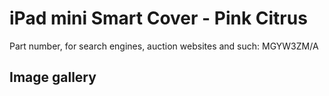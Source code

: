 # iPad mini Smart Cover - Pink Citrus

Part number, for search engines, auction websites and such: MGYW3ZM/A

## Image gallery

<div style={{ width: "768px" }}>
  <GalleryComponent
    images={[
      {
        original: "/everysource/MGYW3",
        thumbnail: "/everypreview/MGYW3",
      }
    ]}
  />
</div>